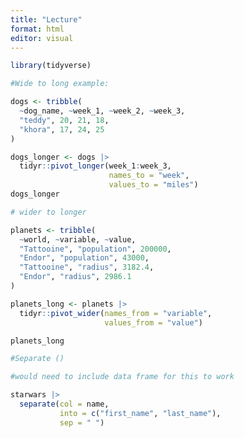 ```yaml
---
title: "Lecture"
format: html
editor: visual
---
```


```r
library(tidyverse)
```

```r
#Wide to long example:

dogs <- tribble(
  ~dog_name, ~week_1, ~week_2, ~week_3,
  "teddy", 20, 21, 18,
  "khora", 17, 24, 25
)

dogs_longer <- dogs |>
  tidyr::pivot_longer(week_1:week_3,
                      names_to = "week",
                      values_to = "miles")
dogs_longer
```

```r
# wider to longer

planets <- tribble(
  ~world, ~variable, ~value,
  "Tattooine", "population", 200000,
  "Endor", "population", 43000,
  "Tattooine", "radius", 3182.4,
  "Endor", "radius", 2986.1
)

planets_long <- planets |>
  tidyr::pivot_wider(names_from = "variable",
                     values_from = "value")

planets_long
```

```r
#Separate ()

#would need to include data frame for this to work

starwars |>
  separate(col = name,
           into = c("first_name", "last_name"),
           sep = " ")
```
